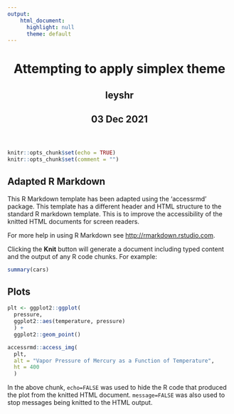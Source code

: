 ```yaml
---
output:
    html_document:
      highlight: null
      theme: default
---
```

<html lang="en">
<header>
  <meta charset="utf-8"/>
  <title>Attempting to apply simplex theme</title>
  <h1 class="title toc-ignore">Attempting to apply simplex theme</h1>
  <h2 class="author toc-ignore">leyshr</h2>
  <h2 class="date toc-ignore">03 Dec 2021</h2>
</header>
<body>
```r
knitr::opts_chunk$set(echo = TRUE)
knitr::opts_chunk$set(comment = "")
```
  
## Adapted R Markdown

This R Markdown template has been adapted using the 'accessrmd' package. This
template has a different header and HTML structure to the standard R markdown
template. This is to improve the accessibility of the knitted HTML documents for
screen readers.

For more help in using R Markdown see <http://rmarkdown.rstudio.com>.

Clicking the **Knit** button will generate a document including typed content
and the output of any R code chunks. For example:
    
```r
summary(cars)
```

## Plots
  
```r
plt <- ggplot2::ggplot(
  pressure,
  ggplot2::aes(temperature, pressure)
  ) +
  ggplot2::geom_point()

accessrmd::access_img(
  plt, 
  alt = "Vapor Pressure of Mercury as a Function of Temperature",
  ht = 400
  )

```

In the above chunk, `echo=FALSE` was used to hide the R code that produced the
plot from the knitted HTML document. `message=FALSE` was also used to stop
  messages being knitted to the HTML output.</body>
</html>
